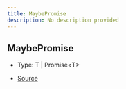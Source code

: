 ```yaml
---
title: MaybePromise
description: No description provided
---
```


## MaybePromise

- Type: T \| Promise\<T>

- [Source](https://github.com/underctrl-io/commandkit/blob/98b939d6fdf8beaae597b4dc0351a139da52ee8d/packages/commandkit/src/flags/feature-flags.ts#L31)